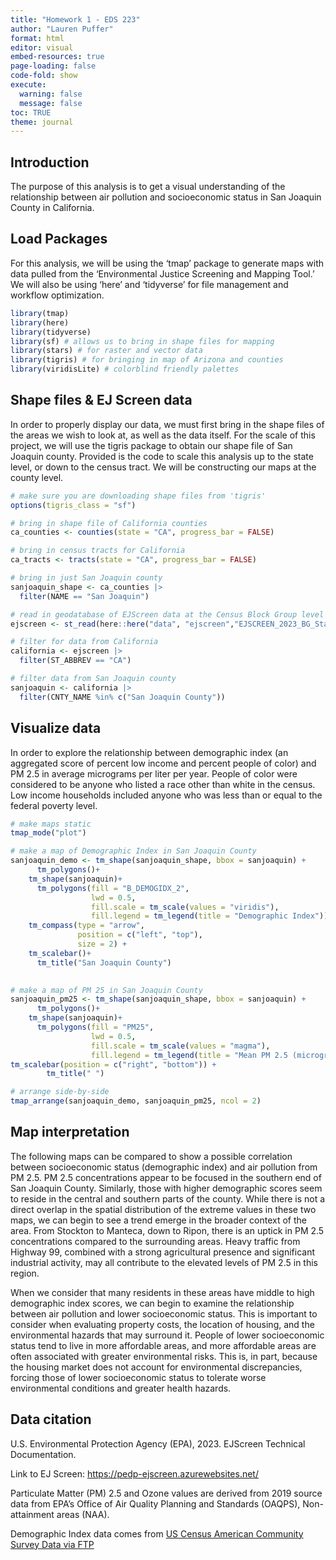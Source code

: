 ```yaml
---
title: "Homework 1 - EDS 223"
author: "Lauren Puffer"
format: html
editor: visual
embed-resources: true
page-loading: false
code-fold: show
execute: 
  warning: false
  message: false
toc: TRUE
theme: journal
---
```


## Introduction

The purpose of this analysis is to get a visual understanding of the relationship between air pollution and socioeconomic status in San Joaquin County in California.

## Load Packages

For this analysis, we will be using the 'tmap' package to generate maps with data pulled from the 'Environmental Justice Screening and Mapping Tool.' We will also be using 'here' and 'tidyverse' for file management and workflow optimization.

```r
library(tmap)
library(here)
library(tidyverse)
library(sf) # allows us to bring in shape files for mapping
library(stars) # for raster and vector data
library(tigris) # for bringing in map of Arizona and counties
library(viridisLite) # colorblind friendly palettes
```

## Shape files & EJ Screen data

In order to properly display our data, we must first bring in the shape files of the areas we wish to look at, as well as the data itself. For the scale of this project, we will use the tigris package to obtain our shape file of San Joaquin county. Provided is the code to scale this analysis up to the state level, or down to the census tract. We will be constructing our maps at the county level.

```r
# make sure you are downloading shape files from 'tigris'
options(tigris_class = "sf")

# bring in shape file of California counties 
ca_counties <- counties(state = "CA", progress_bar = FALSE)

# bring in census tracts for California
ca_tracts <- tracts(state = "CA", progress_bar = FALSE)

# bring in just San Joaquin county
sanjoaquin_shape <- ca_counties |>
  filter(NAME == "San Joaquin")

# read in geodatabase of EJScreen data at the Census Block Group level
ejscreen <- st_read(here::here("data", "ejscreen","EJSCREEN_2023_BG_StatePct_with_AS_CNMI_GU_VI.gdb")) 

# filter for data from California
california <- ejscreen |>
  filter(ST_ABBREV == "CA") 

# filter data from San Joaquin county
sanjoaquin <- california |>
  filter(CNTY_NAME %in% c("San Joaquin County"))

```

## Visualize data

In order to explore the relationship between demographic index (an aggregated score of percent low income and percent people of color) and PM 2.5 in average micrograms per liter per year. People of color were considered to be anyone who listed a race other than white in the census. Low income households included anyone who was less than or equal to the federal poverty level.

```r
# make maps static 
tmap_mode("plot")

# make a map of Demographic Index in San Joaquin County
sanjoaquin_demo <- tm_shape(sanjoaquin_shape, bbox = sanjoaquin) +
      tm_polygons()+
    tm_shape(sanjoaquin)+
      tm_polygons(fill = "B_DEMOGIDX_2",
                  lwd = 0.5,
                  fill.scale = tm_scale(values = "viridis"),
                  fill.legend = tm_legend(title = "Demographic Index"))+
    tm_compass(type = "arrow",
               position = c("left", "top"),
               size = 2) +
    tm_scalebar()+
      tm_title("San Joaquin County")
    

# make a map of PM 25 in San Joaquin County
sanjoaquin_pm25 <- tm_shape(sanjoaquin_shape, bbox = sanjoaquin) +
      tm_polygons()+
    tm_shape(sanjoaquin)+
      tm_polygons(fill = "PM25",
                  lwd = 0.5,
                  fill.scale = tm_scale(values = "magma"),
                  fill.legend = tm_legend(title = "Mean PM 2.5 (micrograms per liter)"))+
tm_scalebar(position = c("right", "bottom")) +
        tm_title(" ")

# arrange side-by-side
tmap_arrange(sanjoaquin_demo, sanjoaquin_pm25, ncol = 2)
```

## Map interpretation

The following maps can be compared to show a possible correlation between socioeconomic status (demographic index) and air pollution from PM 2.5. PM 2.5 concentrations appear to be focused in the southern end of San Joaquin County. Similarly, those with higher demographic scores seem to reside in the central and southern parts of the county. While there is not a direct overlap in the spatial distribution of the extreme values in these two maps, we can begin to see a trend emerge in the broader context of the area. From Stockton to Manteca, down to Ripon, there is an uptick in PM 2.5 concentrations compared to the surrounding areas. Heavy traffic from Highway 99, combined with a strong agricultural presence and significant industrial activity, may all contribute to the elevated levels of PM 2.5 in this region.

When we consider that many residents in these areas have middle to high demographic index scores, we can begin to examine the relationship between air pollution and lower socioeconomic status. This is important to consider when evaluating property costs, the location of housing, and the environmental hazards that may surround it. People of lower socioeconomic status tend to live in more affordable areas, and more affordable areas are often associated with greater environmental risks. This is, in part, because the housing market does not account for environmental discrepancies, forcing those of lower socioeconomic status to tolerate worse environmental conditions and greater health hazards.

## Data citation

U.S. Environmental Protection Agency (EPA), 2023. EJScreen Technical Documentation. 

Link to EJ Screen: <https://pedp-ejscreen.azurewebsites.net/>

Particulate Matter (PM) 2.5 and Ozone values are derived from 2019 source data from EPA’s Office of Air Quality Planning and Standards (OAQPS), Non-attainment areas (NAA). 

Demographic Index data comes from [US Census American Community Survey Data via FTP](https://www.census.gov/programs-surveys/acs/data/data-via-ftp.html)
